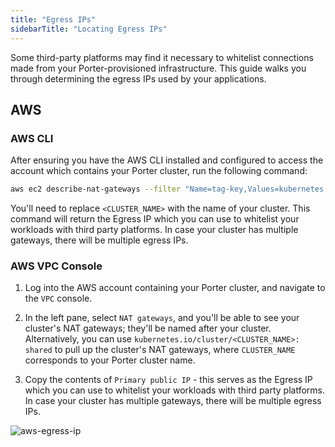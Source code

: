 ```yaml
---
title: "Egress IPs"
sidebarTitle: "Locating Egress IPs"
---
```


Some third-party platforms may find it necessary to whitelist connections made from your Porter-provisioned infrastructure. This guide walks you through determining the egress IPs used by your applications.

## AWS

### AWS CLI

After ensuring you have the AWS CLI installed and configured to access the account which contains your Porter cluster, run the following command:

```bash
aws ec2 describe-nat-gateways --filter "Name=tag-key,Values=kubernetes.io/cluster/<CLUSTER_NAME>" --query "NatGateways[*].NatGatewayAddresses[0].PublicIp"
```

You'll need to replace `<CLUSTER_NAME>` with the name of your cluster. This command will return the Egress IP which you can use to whitelist your workloads with third party platforms. In case your cluster has multiple gateways, there will be multiple egress IPs.

### AWS VPC Console

1. Log into the AWS account containing your Porter cluster, and navigate to the `VPC` console.

2. In the left pane, select `NAT gateways`, and you'll be able to see your cluster's NAT gateways; they'll be named after your cluster. Alternatively, you can use `kubernetes.io/cluster/<CLUSTER_NAME>: shared` to pull up the cluster's NAT gateways, where `CLUSTER_NAME` corresponds to your Porter cluster name.

3. Copy the contents of `Primary public IP` - this serves as the Egress IP which you can use to whitelist your workloads with third party platforms. In case your cluster has multiple gateways, there will be multiple egress IPs.

![aws-egress-ip](/images/other/54ab5315-310d-438d-9360-41812623b004.png)